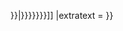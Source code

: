 {{Sister-inline
|project = wiktionary
|list = {{{list|}}}
|links = [[:wikt:{{{1|Special:Search/{{lc:{{PAGENAME}}}}}}}|{{{2|{{{1|{{lc:{{PAGENAME}}}}}}}}}}]]
|extratext = {{{extratext|}}}
}}<noinclude>
{{Documentation}}
</noinclude>